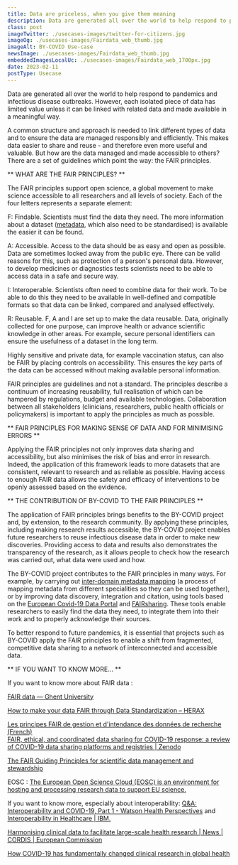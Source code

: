 ```yaml
---
title: Data are priceless, when you give them meaning
description: Data are generated all over the world to help respond to pandemics and infectious disease outbreaks. However, each isolated piece of data has limited value unless it can be linked with related data and made available in a meaningful way.
class: post
imageTwitter: ./usecases-images/twitter-for-citizens.jpg
imageOg: ./usecases-images/Fairdata_web_thumb.jpg
imageAlt: BY-COVID Use-case
newsImage: ./usecases-images/Fairdata_web_thumb.jpg
embeddedImagesLocalUc: ./usecases-images/Fairdata_web_1700px.jpg
date: 2023-02-11
postType: Usecase
---
```


Data are generated all over the world to help respond to pandemics and infectious disease outbreaks. However, each isolated piece of data has limited value unless it can be linked with related data and made available in a meaningful way.

A common structure and approach is needed to link different types of data and to ensure the data are managed responsibly and efficiently. This makes data easier to share and reuse - and therefore even more useful and valuable. But how are the data managed and made accessible to others? There are a set of guidelines which point the way: the FAIR principles. 

** WHAT ARE THE FAIR PRINCIPLES? **

The FAIR principles support open science, a global movement to make science accessible to all researchers and all levels of society. Each of the four letters represents a separate element: 

F: Findable. Scientists must find the data they need. The more information about a dataset ([metadata](https://docs.google.com/document/d/1gaIr0vf_DWriQLseD-M5zrIH1m4jyP8LeD8nVL0NEsI/edit), which also need to be standardised) is available the easier it can be found.

A: Accessible. Access to the data should be as easy and open as possible. Data are sometimes locked away from the public eye. There can be valid reasons for this, such as protection of a person's personal data. However, to develop medicines or diagnostics tests scientists need to be able to access data in a safe and secure way.

I: Interoperable. Scientists often need to combine data for their work. To be able to do this they need to be available in well-defined and compatible formats so that data can be linked, compared and analysed effectively.

R: Reusable. F, A and I are set up to make the data reusable. Data, originally collected for one purpose, can improve health or advance scientific knowledge in other areas. For example, secure personal identifiers can ensure the usefulness of a dataset in the long term.

Highly sensitive and private data, for example vaccination status, can also be FAIR by placing controls on accessibility. This ensures the key parts of the data can be accessed without making available personal information.

FAIR principles are guidelines and not a standard. The principles describe a continuum of increasing reusability, full realisation of which can be hampered by regulations, budget and available technologies. Collaboration between all stakeholders (clinicians, researchers, public health officials or policymakers) is important to apply the principles as much as possible.

** FAIR PRINCIPLES FOR MAKING SENSE OF DATA AND FOR MINIMISING ERRORS **

Applying the FAIR principles not only improves data sharing and accessibility, but also minimises the risk of bias and error in research. Indeed, the application of this framework leads to more datasets that are consistent, relevant to research and as reliable as possible. Having access to enough FAIR data allows the safety and efficacy of interventions to be openly assessed based on the evidence.


** THE CONTRIBUTION OF BY-COVID TO THE FAIR PRINCIPLES  **

The application of FAIR principles brings benefits to the BY-COVID project and, by extension, to the research community. By applying these principles, including making research results accessible, the BY-COVID project enables future researchers to reuse infectious disease data in order to make new discoveries. Providing access to data and results also demonstrates the transparency of the research, as it allows people to check how the research was carried out, what data were used and how.

The BY-COVID project contributes to the FAIR principles in many ways. For example, by carrying out [inter-domain metadata mapping](https://docs.google.com/document/d/1gaIr0vf_DWriQLseD-M5zrIH1m4jyP8LeD8nVL0NEsI/edit) (a process of mapping metadata from different specialities so they can be used together), or by improving data discovery, integration and citation, using tools based on the [European Covid-19 Data Portal](https://www.covid19dataportal.org/) and [FAIRsharing](https://fairsharing.org/). These tools enable researchers to easily find the data they need, to integrate them into their work and to properly acknowledge their sources.

To better respond to future pandemics, it is essential that projects such as BY-COVID apply the FAIR principles to enable a shift from fragmented, competitive data sharing to a network of interconnected and accessible data. 


** IF YOU WANT TO KNOW MORE… **

If you want to know more about FAIR data : <br />

[FAIR data — Ghent University](https://www.ugent.be/en/research/datamanagement/after-research/fair-data.htm#:~:text=The%20FAIR%20Data%20Principles%20were,can%20be%20reused%20by%20others)

[How to make your data FAIR through Data Standardization – HERAX](https://herax.com/how-to-make-your-data-fair-through-data-standardization/)

[Les principes FAIR de gestion et d'intendance des données de recherche (French)](https://www.youtube.com/watch?v=70EOF4xvhXE&t=633s) <br />
[FAIR, ethical, and coordinated data sharing for COVID-19 response: a review of COVID-19 data sharing platforms and registries | Zenodo](https://zenodo.org/record/5642635#.Y3zpFHbMJPY)

[The FAIR Guiding Principles for scientific data management and stewardship](https://www.nature.com/articles/sdata201618)

EOSC : [The European Open Science Cloud (EOSC) is an environment for hosting and processing research data to support EU science.](https://eosc-portal.eu/about/eosc)

If you want to know more, especially about interoperability: [Q&A: Interoperability and COVID-19, Part 1 - Watson Health Perspectives](https://www.ibm.com/blogs/watson-health/interoperability-and-covid-19-part-1/) and [Interoperability in Healthcare | IBM.](https://www.ibm.com/topics/interoperability-in-healthcare#:~:text=Interoperability%20in%20healthcare%20refers%20to,outcomes%20for%20individuals%20and%20populations)

[Harmonising clinical data to facilitate large-scale health research | News | CORDIS | European Commission](https://cordis.europa.eu/article/id/415598-harmonising-clinical-data-to-facilitate-large-scale-health-research)

[How COVID-19 has fundamentally changed clinical research in global health](https://www.thelancet.com/journals/langlo/article/PIIS2214-109X(20)30542-8/fulltext#seccestitle70)
